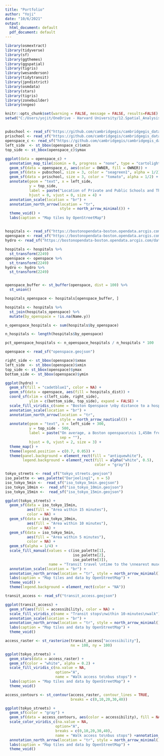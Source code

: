 ```yaml
---
title: "Portfolio"
author: "Yoji"
date: "10/6/2021"
output:
  html_document: default
  pdf_document: default
---
```


```r
library(osmextract)
library(tidyverse)
library(sf)
library(ggthemes)
library(ggspatial)
library(tigris)
library(wesanderson)
library(tidytransit)
library(jpndistrict) 
library(osmdata)
library(stars)
library(tigris)
library(zonebuilder)
library(nngeo)

knitr::opts_chunk$set(warning = FALSE, message = FALSE, results=FALSE)
setwd("C:/Users/yojit/OneDrive - Harvard University/12.Spatial_Analysis_VIS2128/Spatial_Assignment_Portfolio/SA_Portfolio")
```

## 

```r
pubschool <- read_sf("https://github.com/cambridgegis/cambridgegis_data/raw/main/Landmark/Public_Schools/LANDMARK_PublicSchools.geojson")
prischool <- read_sf("https://github.com/cambridgegis/cambridgegis_data/raw/main/Landmark/Private_Schools/LANDMARK_PrivateSchools.geojson")
openspace_c <- read_sf("https://github.com/cambridgegis/cambridgegis_data/raw/main/Recreation/Open_Space/RECREATION_OpenSpace.geojson")
left_side  <- st_bbox(openspace_c)$xmin
top_side <- st_bbox(openspace_c)$ymax

ggplot(data = openspace_c) +
  annotation_map_tile(zoomin = 0, progress = "none", type = "cartolight") +
  geom_sf(data = openspace_c, aes(color = OWNER, fill = OWNER)) +
  geom_sf(data = pubschool, size = 3, color = "seagreen1", alpha = 1/2) +
  geom_sf(data = prischool, size = 3, color = "tomato", alpha = 1/2) +
  annotate(geom = "text", x = left_side, 
           y = top_side, 
           label = paste("Location of Private and Public Schools and Their Proximity to Open Spaces"),
           hjust = 0, vjust = 0, size = 4) +
  annotation_scale(location = "br") +
  annotation_north_arrow(location = "tr",
                         style = north_arrow_minimal()) +
  theme_void() +
  labs(caption = "Map tiles by OpenStreetMap")
```

## 
```r
hospitals <- read_sf("https://bostonopendata-boston.opendata.arcgis.com/datasets/8f1e5741a4ee4c0f82925d17aab3c002_2.kml?outSR=%7B%22latestWkid%22%3A2249%2C%22wkid%22%3A102686%7D")
openspace <- read_sf("https://bostonopendata-boston.opendata.arcgis.com/datasets/2868d370c55d4d458d4ae2224ef8cddd_7.kml")
hydro <- read_sf("https://bostonopendata-boston.opendata.arcgis.com/datasets/2b3c0fa13b1c468eb702a3645fcc6bcb_5.kml")

hospitals <- hospitals %>% 
  st_transform(2249)
openspace <- openspace %>% 
  st_transform(2249)
hydro <- hydro %>% 
  st_transform(2249)


openspace_buffer <- st_buffer(openspace, dist = 100) %>% 
  st_union()

hospitals_openspace <- hospitals[openspace_buffer, ]

hospitals <- hospitals %>% 
  st_join(hospitals_openspace) %>% 
  mutate(by_openspace = !is.na(Name.y))

n_openspace_hospitals <- sum(hospitals$by_openspace)

n_hospitals <- length(hospitals$by_openspace)

pct_openspace_hospitals <- n_openspace_hospitals / n_hospitals * 100

openspace <- read_sf("openspace.geojson")

right_side <- st_bbox(openspace)$xmax
left_side  <- st_bbox(openspace)$xmin
top_side <- st_bbox(openspace)$ymax
bottom_side <- st_bbox(openspace)$ymin

ggplot(hydro) +
  geom_sf(fill = "cadetblue1", color = NA) +
  geom_sf(data = openspace, aes(fill = hospitals_dist)) +
  coord_sf(xlim = c(left_side, right_side),
           ylim = c(bottom_side, top_side), expand = FALSE) +
  scale_fill_viridis_c(name = "Boston Openspace \nby distance to a hospital") +
  annotation_scale(location = "br") +
  annotation_north_arrow(location = "tr",
                         style = north_arrow_nautical()) +
  annotate(geom = "text", x = left_side + 300,
           y = top_side - 500,
           label = paste("On average, a Boston openspace\nis 1,458m from hospitals",
                         sep = ""),
           hjust = 0, vjust = 2, size = 3) +
  theme_map() +
  theme(legend.position = c(0.7, 0.05)) +
  theme(panel.background = element_rect(fill = "antiquewhite"),
        legend.background = element_rect(fill = alpha("white", 0.5), 
                                         color = "gray"))
```


```r
tokyo_streets <- read_sf("tokyo_streets.geojson")
iso_palette <- wes_palette("Darjeeling1", n = 5)
iso_tokyo_5min <-  read_sf("iso_tokyo_5min.geojson")
iso_tokyo_10min <-  read_sf("iso_tokyo_10min.geojson")
iso_tokyo_15min <-  read_sf("iso_tokyo_15min.geojson")

ggplot(tokyo_streets) +
  geom_sf(data = iso_tokyo_15min,
          aes(fill = "Area within 15 minutes"),
          color = NA) +
  geom_sf(data = iso_tokyo_10min,
          aes(fill = "Area within 10 minutes"),
          color = NA) +
  geom_sf(data = iso_tokyo_5min,
          aes(fill = "Area within 5 minutes"),
          color = NA) +
  geom_sf(alpha = 1/4) +
  scale_fill_manual(values = c(iso_palette[1],
                               iso_palette[2],
                               iso_palette[3]),
                    name = "Transit travel \ntime to the \nnearest museum\n(minutes)") +
  annotation_scale(location = "br") +
  annotation_north_arrow(location = "tr", style = north_arrow_minimal()) +
  labs(caption = "Map tiles and data by OpenStreetMap") +
  theme_void() +
  theme(legend.background = element_rect(color = "NA"))
```


```r
transit_access <- read_sf("transit_access.geojson")

ggplot(transit_access) +
  geom_sf(aes(fill = accessibility), color = NA) +
  scale_fill_viridis_c(name = "Transit stops\nwithin 10-minutes\nwalk") +
  annotation_scale(location = "br") +
  annotation_north_arrow(location = "tr", style = north_arrow_minimal()) +
  labs(caption = "Map tiles and data by OpenStreetMap") +
  theme_void()
```

```r
access_raster <- st_rasterize(transit_access["accessibility"], 
                              nx = 100, ny = 100) 

ggplot(tokyo_streets) +
  geom_stars(data = access_raster) +
  geom_sf(color = "white", alpha = 0.2) +
  scale_fill_viridis_c(na.value = NA, 
                       option="A",
                       name = "Walk access to\nbus stops") +
  labs(caption = "Map tiles and data by OpenStreetMap") +
  theme_void()
```

```r
access_contours <- st_contour(access_raster, contour_lines = TRUE, 
                              breaks = c(0,10,20,30,40))

ggplot(tokyo_streets) +
  geom_sf(color = "gray") +
  geom_sf(data = access_contours, aes(color = accessibility), fill = NA) +
  scale_color_viridis_c(na.value = NA, 
                       option="A",
                       breaks = c(0,10,20,30,40),
                       name = "Walk access to\nbus stops") +annotation_scale(location = "br") +
  annotation_north_arrow(location = "tr", style = north_arrow_minimal()) +
  labs(caption = "Map tiles and data by OpenStreetMap") +
  theme_void()
```

```r

```

```r

```

```r

```

```r

```